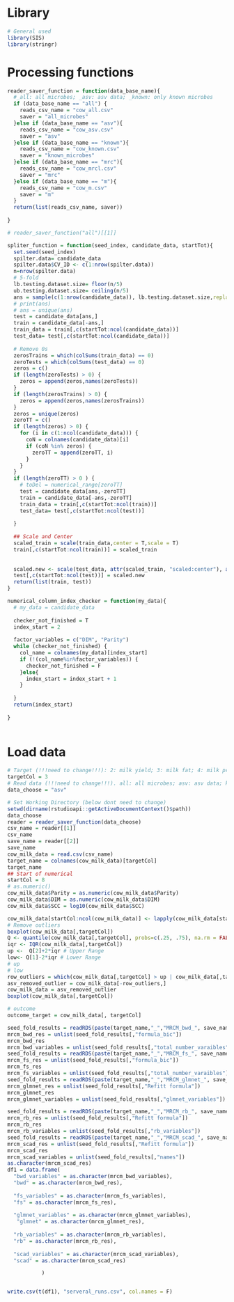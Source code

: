 
# Library
```r
# General used
library(SIS)
library(stringr)
```
# Processing functions
```r
reader_saver_function = function(data_base_name){
  #_all: all microbes; _asv: asv data; _known: only known microbes
  if (data_base_name == "all") {
    reads_csv_name = "cow_all.csv"
    saver = "all_microbes"
  }else if (data_base_name == "asv"){
    reads_csv_name = "cow_asv.csv"
    saver = "asv"    
  }else if (data_base_name == "known"){
    reads_csv_name = "cow_known.csv"
    saver = "known_microbes"    
  }else if (data_base_name == "mrc"){
    reads_csv_name = "cow_mrcl.csv"
    saver = "mrc"
  }else if (data_base_name == "m"){
    reads_csv_name = "cow_m.csv"
    saver = "m"    
  }
  return(list(reads_csv_name, saver))
  
}

# reader_saver_function("all")[[1]]

spliter_function = function(seed_index, candidate_data, startTot){
  set.seed(seed_index)
  spilter.data= candidate_data
  spilter.data$CV_ID <- c(1:nrow(spilter.data))
  n=nrow(spilter.data)
  # 5-fold
  lb.testing.dataset.size= floor(n/5)
  ub.testing.dataset.size= ceiling(n/5)
  ans = sample(c(1:nrow(candidate_data)), lb.testing.dataset.size,replace = F)
  # print(ans)
  # ans = unique(ans)
  test = candidate_data[ans,]
  train = candidate_data[-ans,]
  train_data = train[,c(startTot:ncol(candidate_data))]
  test_data= test[,c(startTot:ncol(candidate_data))]
  
  # Remove 0s 
  zerosTrains = which(colSums(train_data) == 0)
  zeroTests = which(colSums(test_data) == 0)
  zeros = c()
  if (length(zeroTests) > 0) {
    zeros = append(zeros,names(zeroTests))
  }
  if (length(zerosTrains) > 0) {
    zeros = append(zeros,names(zerosTrains))
  } 
  zeros = unique(zeros)
  zeroTT = c()
  if (length(zeros) > 0) {
    for (i in c(1:ncol(candidate_data))) {
      coN = colnames(candidate_data)[i]
      if (coN %in% zeros) {
        zeroTT = append(zeroTT, i)
      }
    }
  }
  if (length(zeroTT) > 0 ) {
    # toDel = numerical_range[zeroTT]
    test = candidate_data[ans,-zeroTT]
    train = candidate_data[-ans,-zeroTT]
    train_data = train[,c(startTot:ncol(train))]
    test_data= test[,c(startTot:ncol(test))]
    
  }
  
  ## Scale and Center
  scaled_train = scale(train_data,center = T,scale = T)
  train[,c(startTot:ncol(train))] = scaled_train
  
  
  scaled.new <- scale(test_data, attr(scaled_train, "scaled:center"), attr(scaled_train, "scaled:scale"))
  test[,c(startTot:ncol(test))] = scaled.new  
  return(list(train, test))
}

numerical_column_index_checker = function(my_data){
  # my_data = candidate_data
  
  checker_not_finished = T
  index_start = 2
  
  factor_variables = c("DIM", "Parity")
  while (checker_not_finished) {
    col_name = colnames(my_data)[index_start]
    if (!(col_name%in%factor_variables)) {
      checker_not_finished = F
    }else{
      index_start = index_start + 1
    }
    
  }
  return(index_start)
  
}  
  
```

# Load data

```r
# Target (!!!need to change!!!): 2: milk yield; 3: milk fat; 4: milk protein; 5. milk lactose
targetCol = 3
# Read data (!!!need to change!!!). all: all microbes; asv: asv data; known: only known microbes; mrc; m
data_choose = "asv"

# Set Working Directory (below dont need to change)
setwd(dirname(rstudioapi::getActiveDocumentContext()$path))
data_choose
reader = reader_saver_function(data_choose)
csv_name = reader[[1]]
csv_name
save_name = reader[[2]]
save_name
cow_milk_data = read.csv(csv_name)
target_name = colnames(cow_milk_data)[targetCol]
target_name
## Start of numerical 
startCol = 8
# as.numeric()
cow_milk_data$Parity = as.numeric(cow_milk_data$Parity)
cow_milk_data$DIM = as.numeric(cow_milk_data$DIM)
cow_milk_data$SCC = log10(cow_milk_data$SCC)

cow_milk_data[startCol:ncol(cow_milk_data)] <- lapply(cow_milk_data[startCol:ncol(cow_milk_data)], as.numeric)
# Remove outliers
boxplot(cow_milk_data[,targetCol])
Q <- quantile(cow_milk_data[,targetCol], probs=c(.25, .75), na.rm = FALSE)
iqr <- IQR(cow_milk_data[,targetCol])
up <-  Q[2]+2*iqr # Upper Range  
low<- Q[1]-2*iqr # Lower Range
# up
# low
row_outliers = which(cow_milk_data[,targetCol] > up | cow_milk_data[,targetCol] < low)
asv_removed_outlier = cow_milk_data[-row_outliers,]
cow_milk_data = asv_removed_outlier
boxplot(cow_milk_data[,targetCol])

# outcome
outcome_target = cow_milk_data[, targetCol]

```

```r
seed_fold_results = readRDS(paste(target_name,"_","MRCM_bwd_", save_name,".RData", sep = ""))
mrcm_bwd_res = unlist(seed_fold_results[,"formula_bic"])
mrcm_bwd_res
mrcm_bwd_variables = unlist(seed_fold_results[,"total_number_varaibles"])
seed_fold_results = readRDS(paste(target_name,"_","MRCM_fs_", save_name,".RData", sep = ""))
mrcm_fs_res = unlist(seed_fold_results[,"formula_bic"])
mrcm_fs_res
mrcm_fs_variables = unlist(seed_fold_results[,"total_number_varaibles"])
seed_fold_results = readRDS(paste(target_name,"_","MRCM_glmnet_", save_name,".RData", sep = ""))
mrcm_glmnet_res = unlist(seed_fold_results[,"Refitt formula"])
mrcm_glmnet_res
mrcm_glmnet_variables = unlist(seed_fold_results[,"glmnet_variables"])

seed_fold_results = readRDS(paste(target_name,"_","MRCM_rb_", save_name,".RData", sep = ""))
mrcm_rb_res = unlist(seed_fold_results[,"Refitt formula"])
mrcm_rb_res
mrcm_rb_variables = unlist(seed_fold_results[,"rb_variables"])
seed_fold_results = readRDS(paste(target_name,"_","MRCM_scad_", save_name,".RData", sep = ""))
mrcm_scad_res = unlist(seed_fold_results[,"Refitt formula"])
mrcm_scad_res
mrcm_scad_variables = unlist(seed_fold_results[,"names"])
as.character(mrcm_scad_res)
df1 = data.frame(
  "bwd_variables" = as.character(mrcm_bwd_variables), 
  "bwd" = as.character(mrcm_bwd_res), 
  
  "fs_variables" = as.character(mrcm_fs_variables), 
  "fs" = as.character(mrcm_fs_res), 
  
  "glmnet_variables" = as.character(mrcm_glmnet_variables),
   "glmnet" = as.character(mrcm_glmnet_res),
  
  "rb_variables" = as.character(mrcm_rb_variables),
  "rb" = as.character(mrcm_rb_res),
  
  "scad_variables" = as.character(mrcm_scad_variables),
  "scad" = as.character(mrcm_scad_res)

           )


write.csv(t(df1), "serveral_runs.csv", col.names = F)
```